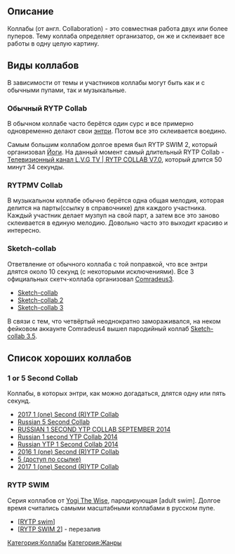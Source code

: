 ==Описание==
Коллабы (от англ. Collaboration) - это совместная работа двух или более пуперов. Тему коллаба определяет организатор, он же и склеивает все работы в одну целую картину.
==Виды коллабов==
В зависимости от темы и участников коллабы могут быть как и с обычными пупами, так и музыкальные. 
===Обычный RYTP Collab===
В обычном коллабе часто берётся один сурс и все примерно одновременно делают свои [[Термины#Э|энтри]]. Потом все это склеивается воедино. 

Самым большим коллабом долгое время был RYTP SWIM 2, который организовал [[Yogi The Wise|Йоги]]. На данный момент самый длительный RYTP Collab - [https://www.youtube.com/watch?v=FWrV1m7A3FE Телевизионный канал L.V.G TV | RYTP COLLAB V7.0], который длится 50 минут 34 секунды.
===RYTPMV Collab===
В музыкальном коллабе обычно берётся одна общая мелодия, которая делится на парты(ссылку в справочнике) для каждого участника. Каждый участник делает музпуп на свой парт, а затем все это заново склеивается в единую мелодию. Довольно часто это выходит красиво и интересно.
===Sketch-collab===
Ответвление от обычного коллаба с той поправкой, что все энтри длятся около 10 секунд (с некоторыми исключениями).
Все 3 официальных скетч-коллаба организовал [[Comradeus3]]. 
*[https://www.youtube.com/watch?v=ZWNHOzwctvo Sketch-collab]
*[https://www.youtube.com/watch?v=Ouk-M_HxZ5w Sketch-collab 2]
*[https://www.youtube.com/watch?v=dAxBnu-SE18 Sketch-collab 3]
В связи с тем, что четвёртый неоднократно замораживался, на неком фейковом аккаунте Comradeus4 вышел пародийный коллаб [https://www.youtube.com/watch?v=2iS5xTwmnOQ Sketch-collab 3.5].
==Список хороших коллабов==
===1 or 5 Second Collab===
Коллабы, в которых энтри, как можно догадаться, длятся одну или пять секунд.
*[https://www.youtube.com/watch?v=7I9Fx_eOUQA 2017 1 (one) Second (R)YTP Collab]
*[https://www.youtube.com/watch?v=bKEdWX2sMq0 Russian 5 Second Collab]
*[https://www.youtube.com/watch?v=knIsBcE_Tdo RUSSIAN 1 SECOND YTP COLLAB SEPTEMBER 2014]
*[https://www.youtube.com/watch?v=ihaSkGOcsXQ Russian 1 second YTP Collab 2014]
*[https://www.youtube.com/watch?v=5xTuQHvIRtc Russian YTP 1 Second Collab 2014]
*[https://www.youtube.com/watch?v=ddYoWcuMfEo 2016 1 (one) Second (R)YTP Collab]
*[https://www.youtube.com/watch?v=gROznUcruT8 5 (доступ по ссылке)]
*[https://www.youtube.com/watch?v=7I9Fx_eOUQA 2017 1 (one) Second (R)YTP Collab]

===RYTP SWIM===
Серия коллабов от [[Yogi The Wise]], пародирующая [adult swim]. Долгое время считались самыми масштабными коллабами в русском пупе.
*[https://www.youtube.com/watch?v=Mrm8ShN--Z4 [RYTP swim]]
*[https://www.youtube.com/watch?v=BsuTEVw4BZ4 [RYTP SWIM 2]] - перезалив
[[Категория:Коллабы]]
[[Категория:Жанры]]